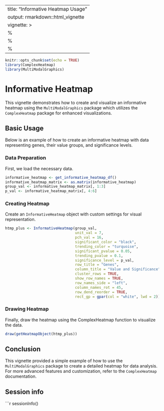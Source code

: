 
---
title: "Informative Heatmap Usage"
output: rmarkdown::html_vignette
vignette: >
  %\VignetteIndexEntry{Informative Heatmap Usage}
  %\VignetteEngine{knitr::rmarkdown}
  %\VignetteEncoding{UTF-8}
---

```r
knitr::opts_chunk$set(echo = TRUE)
library(ComplexHeatmap)
library(MultiModalGraphics)
```

# Informative Heatmap

This vignette demonstrates how to create and visualize an informative heatmap using the `MultiModalGraphics` package which utilizes the `ComplexHeatmap` package for enhanced visualizations.

## Basic Usage

Below is an example of how to create an informative heatmap with data representing genes, their value groups, and significance levels.

### Data Preparation

First, we load the necessary data. 

```r
informative_heatmap <- get_informative_heatmap_df()
informative_heatmap_matrix <- as.matrix(informative_heatmap)
group_val <- informative_heatmap_matrix[, 1:3]
p_val <- informative_heatmap_matrix[, 4:6]
```

### Creating Heatmap

Create an `InformativeHeatmap` object with custom settings for visual representation.

```r
htmp_plus <- InformativeHeatmap(group_val,
                                unit_val = 7,
                                pch_val = 16,
                                significant_color = "black",
                                trending_color = "turquoise",
                                significant_pvalue = 0.05,
                                trending_pvalue = 0.1,
                                significance_level = p_val,
                                row_title = "Genes",
                                column_title = "Value and Significance",
                                cluster_rows = TRUE,
                                show_row_names = TRUE,
                                row_names_side = "left",
                                column_names_rot = 45,
                                row_dend_reorder = TRUE,
                                rect_gp = gpar(col = "white", lwd = 2))
```

### Drawing Heatmap

Finally, draw the heatmap using the ComplexHeatmap function to visualize the data.

```r
draw(getHeatmapObject(htmp_plus))
```

## Conclusion

This vignette provided a simple example of how to use the `MultiModalGraphics` package to create a detailed heatmap for data analysis. For more advanced features and customization, refer to the `ComplexHeatmap` documentation.

## Session info
```r
sessionInfo()
